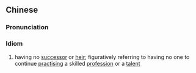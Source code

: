 {{also|后继无人}}
==Chinese==
{{zh-forms|s=后继无人|type=211}}

===Pronunciation===
{{zh-pron
|m=hòujìwúrén
|cat=id
}}

===Idiom===
{{zh-idiom}}
# {{lb|zh|idiomatic}} having no [[successor]] or [[heir]]; figuratively referring to having no one to continue [[practising]] a skilled [[profession]] or a [[talent]]